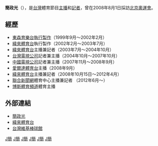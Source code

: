 {{primarysources|time=2010-05-01T02:24:55+00:00}}
{{BLP unsourced|time=2010-05-01T02:07:32+00:00}}
{{主播資訊
| 主播頭銜     = 主播
| 主播姓名     = 簡政光
| 主播出生年分 = 
| 主播出生日期 = {{birth_date_and_age|1976|8|16}}
| 星座         = [[獅子座|獅子座]]
| 主播逝世年分 = 
| 主播逝世日期 = 
| 國籍         = {{ROC-TW}}
| 出生地       = {{TWN}}[[台北市|台北市]]
| 逝世地       = 
| 最高學歷     = [[輔仁大學|輔仁大學]]中文系
| 血型         = B型
| 身高         = 165公分
| 體重         = 52公斤
| 婚姻狀況     = 未婚
| 配偶         = 
| 信仰宗教     = 
| 官方網站     = 
| 備註         = 原名簡子翎
|}}
'''簡政光'''（{{bd|1976年|8月16日||}}），是[[台灣|台灣]]體育節目[[新聞主播|主播]]和[[記者|記者]]，曾在2008年8月1日採訪[[2008年夏季奥林匹克运动会|北京奧運會]]。

==經歷==
*[[東森育樂台|東森育樂台]][[執行製作|執行製作]]（1999年9月～2002年2月）
*[[緯來體育台|緯來體育台]]執行製作（2002年2月～2003年7月）
*[[緯來體育台|緯來體育台]]主播兼記者（2003年7月～2004年10月）
*[[台灣電視公司|台灣電視公司]]記者兼主播（2004年10月～2007年10月）
*[[中國電視公司|中國電視公司]]記者兼主播（2007年11月～2008年9月）
*[[愛爾達體育台|愛爾達體育台]]主播（2008年9月）
*[[緯來體育台|緯來體育台]]主播兼記者（2008年10月15日～2012年4月）
*[[聯合新聞網|聯合新聞網]]體育中心主播兼記者 （2012年6月～）
*[[博斯體育頻道|博斯體育頻道]]體育主播

==外部連結==
*[http://kuang816.pixnet.net/blog 簡政光]
*[http://sport.videoland.com.tw/08anchor.asp 緯來體育台]
*[http://twbsball.dils.tku.edu.tw/wiki/index.php/%E7%B0%A1%E6%94%BF%E5%85%89 台灣維基棒球館]
[[Category:輔仁大學校友|J簡]]
[[Category:臺灣男性記者|J簡]]
[[Category:台灣電視主播|J簡]]
[[Category:緯來體育主播|J簡]]
[[Category:台視主播|J簡]]
[[Category:中視主播|J簡]]